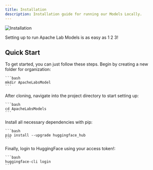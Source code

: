 ```yaml
---
title: Installation
description: Installation guide for running our Models Locally.
---
```


![Installation](https://raw.githubusercontent.com/Aayan-Mishra/Images/refs/heads/main/Installationv2.png)

Setting up to run Apache Lab Models is as easy as 1 2 3!

## Quick Start
To get started, you can just follow these steps. 
<Stepper>
  <StepperItem title="Step 1: Creat a New Folder">
    Begin by creating a new folder for organization:

    ```bash
    mkdir ApacheLabsModel
    ```
  </StepperItem>

  <StepperItem title="Step 2: Access the Project Directory">
    After cloning, navigate into the project directory to start setting up:

    ```bash
    cd ApacheLabsModels
    ```
  </StepperItem>

  <StepperItem title="Step 3: Install Required Dependencies">
    Install all necessary dependencies with pip:

    ```bash
    pip install --upgrade huggingface_hub
    ```
  </StepperItem>

  <StepperItem title="Step 4: Login">
    Finally, login to HuggingFace using your access token!:

    ```bash
    huggingface-cli login
    ```
  </StepperItem>
</Stepper>
